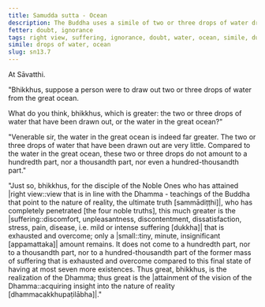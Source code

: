 ```yaml
---
title: Samudda sutta - Ocean
description: The Buddha uses a simile of two or three drops of water drawn out from the great ocean to illustrate the extent of suffering that is exhausted and overcome by a disciple of the Noble Ones who has attained right view.
fetter: doubt, ignorance
tags: right view, suffering, ignorance, doubt, water, ocean, simile, dukkha, sn, sn12-21, sn13
simile: drops of water, ocean
slug: sn13.7
---
```


At Sāvatthi.

"Bhikkhus, suppose a person were to draw out two or three drops of water from the great ocean.

What do you think, bhikkhus, which is greater: the two or three drops of water that have been drawn out, or the water in the great ocean?"

"Venerable sir, the water in the great ocean is indeed far greater. The two or three drops of water that have been drawn out are very little. Compared to the water in the great ocean, these two or three drops do not amount to a hundredth part, nor a thousandth part, nor even a hundred-thousandth part."

"Just so, bhikkhus, for the disciple of the Noble Ones who has attained |right view::view that is in line with the Dhamma - teachings of the Buddha that point to the nature of reality, the ultimate truth [sammādiṭṭhi]|, who has completely penetrated [the four noble truths], this much greater is the |suffering::discomfort, unpleasantness, discontentment, dissatisfaction, stress, pain, disease, i.e. mild or intense suffering [dukkha]| that is exhausted and overcome; only a |small::tiny, minute, insignificant [appamattaka]| amount remains. It does not come to a hundredth part, nor to a thousandth part, nor to a hundred-thousandth part of the former mass of suffering that is exhausted and overcome compared to this final state of having at most seven more existences. Thus great, bhikkhus, is the realization of the Dhamma; thus great is the |attainment of the vision of the Dhamma::acquiring insight into the nature of reality [dhammacakkhupaṭilābha]|."